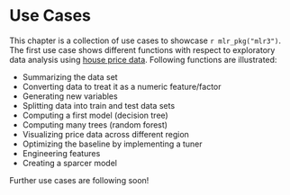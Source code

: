 # Use Cases {#use-cases}

This chapter is a collection of use cases to showcase `r mlr_pkg("mlr3")`.
The first use case shows different functions with respect to exploratory data analysis using [house price data](#use-case-regr-houses).
Following functions are illustrated:

* Summarizing the data set
* Converting data to treat it as a numeric feature/factor
* Generating new variables
* Splitting data into train and test data sets
* Computing a first model (decision tree)
* Computing many trees (random forest)
* Visualizing price data across different region
* Optimizing the baseline by implementing a tuner
* Engineering features
* Creating a sparcer model

Further use cases are following soon!
